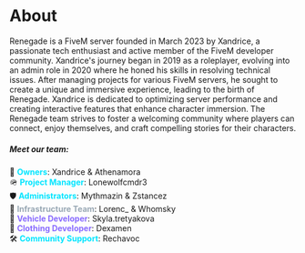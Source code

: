 # About

Renegade is a FiveM server founded in March 2023 by Xandrice, a passionate tech enthusiast and active member of the FiveM developer community. Xandrice's journey began in 2019 as a roleplayer, evolving into an admin role in 2020 where he honed his skills in resolving technical issues.  After managing projects for various FiveM servers, he sought to create a unique and immersive experience, leading to the birth of Renegade.  Xandrice is dedicated to optimizing server performance and creating interactive features that enhance character immersion. The Renegade team strives to foster a welcoming community where players can connect, enjoy themselves, and craft compelling stories for their characters.

##### Meet our team:
👑 <font color="#00e5ff"> **Owners**</font>: Xandrice & Athenamora\
🪖 <font color="#00e5ff"> **Project Manager**</font>: Lonewolfcmdr3\
🛡️ <font color="#00e5ff"> **Administrators**</font>: Mythmazin & Zstancez\
🔧 <font color="#99A8B4"> **Infrastructure Team**</font>: Lorenc_ & Whomsky\
🚗 <font color="#896bff"> **Vehicle Developer**</font>: Skyla.tretyakova\
👕 <font color="#896bff"> **Clothing Developer**</font>: Dexamen\
🛠️ <font color="#00e5ff"> **Community Support**</font>: Rechavoc